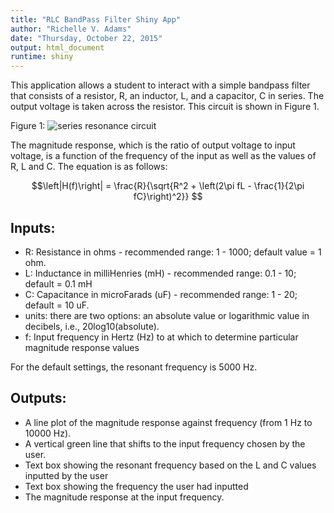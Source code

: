 ```yaml
---
title: "RLC BandPass Filter Shiny App"
author: "Richelle V. Adams"
date: "Thursday, October 22, 2015"
output: html_document
runtime: shiny
---
```


This application allows a student to interact with a simple bandpass filter that consists of a resistor, R, an inductor, L, and a capacitor, C in series.  The output voltage is taken across the resistor.  This circuit is shown in Figure 1.

Figure 1: ![series resonance circuit](series_resonance.png)

The magnitude response, which is the ratio of output voltage to input voltage, is a function of the frequency of the input as well as the values of R, L and C.  The equation is as follows: 

$$\left|H(f)\right| = \frac{R}{\sqrt{R^2 + \left(2\pi fL - \frac{1}{2\pi fC}\right)^2}} $$

## Inputs:
* R:  Resistance in ohms - recommended range: 1 - 1000; default value = 1  ohm.
* L:  Inductance in milliHenries (mH) - recommended range: 0.1 - 10; default = 0.1 mH
* C:  Capacitance in microFarads (uF) - recommended range: 1 - 20; default = 10 uF.
* units: there are two options: an absolute value or logarithmic value in decibels, i.e., 20log10(absolute).
* f: Input frequency in Hertz (Hz) to at which to determine particular magnitude response values 

For the default settings, the resonant frequency is 5000 Hz.

## Outputs:
* A line plot of the magnitude response against frequency (from 1 Hz to 10000 Hz).
* A vertical green line that shifts to the input frequency chosen by the user.  
* Text box showing the resonant frequency based on the L and C values inputted by the user
* Text box showing the frequency the user had inputted
* The magnitude response at the input frequency.


